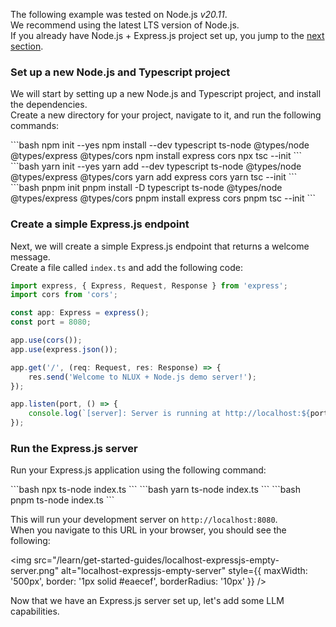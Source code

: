 
The following example was tested on Node.js _v20.11_.<br />
We recommend using the latest LTS version of Node.js.<br />
If you already have Node.js + Express.js project set up, you jump to the [next section](#3-setup-nlbridge-expressjs-middleware).

### Set up a new Node.js and Typescript project

We will start by setting up a new Node.js and Typescript project, and install the dependencies.<br />
Create a new directory for your project, navigate to it, and run the following commands:

<Tabs groupId="package" queryString>
    <TabItem value="npm" label="NPM">
        ```bash
        npm init --yes
        npm install --dev typescript ts-node @types/node @types/express @types/cors
        npm install express cors
        npx tsc --init
        ```
    </TabItem>
    <TabItem value="yarn" label="Yarn">
        ```bash
        yarn init --yes
        yarn add --dev typescript ts-node @types/node @types/express @types/cors
        yarn add express cors
        yarn tsc --init
        ```
    </TabItem>
    <TabItem value="pnpm" label="PNPM">
        ```bash
        pnpm init
        pnpm install -D typescript ts-node @types/node @types/express @types/cors
        pnpm install express cors
        pnpm tsc --init
        ```
    </TabItem>
</Tabs>

### Create a simple Express.js endpoint

Next, we will create a simple Express.js endpoint that returns a welcome message.<br />
Create a file called `index.ts` and add the following code:

```ts
import express, { Express, Request, Response } from 'express';
import cors from 'cors';

const app: Express = express();
const port = 8080;

app.use(cors());
app.use(express.json());

app.get('/', (req: Request, res: Response) => {
    res.send('Welcome to NLUX + Node.js demo server!');
});

app.listen(port, () => {
    console.log(`[server]: Server is running at http://localhost:${port}`);
});
```

### Run the Express.js server

Run your Express.js application using the following command:

<Tabs groupId="package" queryString>
    <TabItem value="npm" label="NPM">
        ```bash
        npx ts-node index.ts
        ```
    </TabItem>
    <TabItem value="yarn" label="Yarn">
        ```bash
        yarn ts-node index.ts
        ```
    </TabItem>
    <TabItem value="pnpm" label="PNPM">
        ```bash
        pnpm ts-node index.ts
        ```
    </TabItem>
</Tabs>

This will run your development server on `http://localhost:8080`.<br />
When you navigate to this URL in your browser, you should see the following:

<img
    src="/learn/get-started-guides/localhost-expressjs-empty-server.png"
    alt="localhost-expressjs-empty-server"
    style={{ maxWidth: '500px', border: '1px solid #eaecef', borderRadius: '10px' }}
/>

Now that we have an Express.js server set up, let's add some LLM capabilities.
